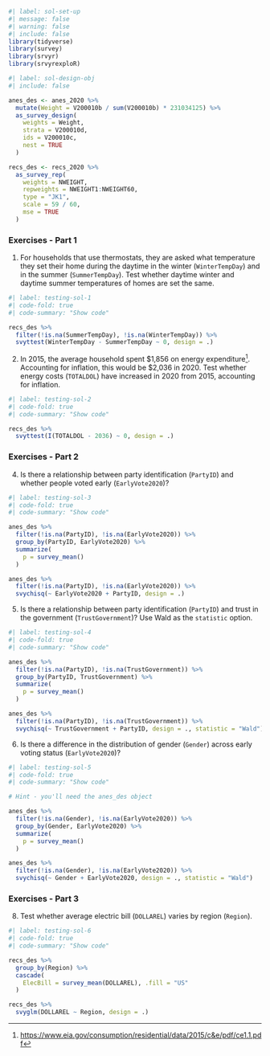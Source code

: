 ```r
#| label: sol-set-up
#| message: false
#| warning: false
#| include: false
library(tidyverse)
library(survey)
library(srvyr)
library(srvyrexploR)
```

```r
#| label: sol-design-obj
#| include: false

anes_des <- anes_2020 %>%
  mutate(Weight = V200010b / sum(V200010b) * 231034125) %>%
  as_survey_design(
    weights = Weight,
    strata = V200010d,
    ids = V200010c,
    nest = TRUE
  )

recs_des <- recs_2020 %>%
  as_survey_rep(
    weights = NWEIGHT,
    repweights = NWEIGHT1:NWEIGHT60,
    type = "JK1",
    scale = 59 / 60,
    mse = TRUE
  )
```

### Exercises - Part 1

1. For households that use thermostats, they are asked what temperature they set their home during the daytime in the winter (`WinterTempDay`) and in the summer (`SummerTempDay`). Test whether daytime winter and daytime summer temperatures of homes are set the same.

```r
#| label: testing-sol-1
#| code-fold: true
#| code-summary: "Show code"

recs_des %>%
  filter(!is.na(SummerTempDay), !is.na(WinterTempDay)) %>%
  svyttest(WinterTempDay - SummerTempDay ~ 0, design = .)
```

2. In 2015, the average household spent $1,856 on energy expenditure^[<https://www.eia.gov/consumption/residential/data/2015/c&e/pdf/ce1.1.pdf>]. Accounting for inflation, this would be $2,036 in 2020. Test whether energy costs (`TOTALDOL`) have increased in 2020 from 2015, accounting for inflation.

```r
#| label: testing-sol-2
#| code-fold: true
#| code-summary: "Show code"

recs_des %>%
  svyttest(I(TOTALDOL - 2036) ~ 0, design = .)
```

### Exercises - Part 2

4. Is there a relationship between party identification (`PartyID`) and whether people voted early (`EarlyVote2020`)?

```r
#| label: testing-sol-3
#| code-fold: true
#| code-summary: "Show code"

anes_des %>%
  filter(!is.na(PartyID), !is.na(EarlyVote2020)) %>%
  group_by(PartyID, EarlyVote2020) %>%
  summarize(
    p = survey_mean()
  )

anes_des %>%
  filter(!is.na(PartyID), !is.na(EarlyVote2020)) %>%
  svychisq(~ EarlyVote2020 + PartyID, design = .)
```

5. Is there a relationship between party identification (`PartyID`) and trust in the government (`TrustGovernment`)? Use Wald as the `statistic` option.

```r
#| label: testing-sol-4
#| code-fold: true
#| code-summary: "Show code"

anes_des %>%
  filter(!is.na(PartyID), !is.na(TrustGovernment)) %>%
  group_by(PartyID, TrustGovernment) %>%
  summarize(
    p = survey_mean()
  )

anes_des %>%
  filter(!is.na(PartyID), !is.na(TrustGovernment)) %>%
  svychisq(~ TrustGovernment + PartyID, design = ., statistic = "Wald")
```

6. Is there a difference in the distribution of gender (`Gender`) across early voting status (`EarlyVote2020`)?

```r
#| label: testing-sol-5
#| code-fold: true
#| code-summary: "Show code"

# Hint - you'll need the anes_des object

anes_des %>%
  filter(!is.na(Gender), !is.na(EarlyVote2020)) %>%
  group_by(Gender, EarlyVote2020) %>%
  summarize(
    p = survey_mean()
  )

anes_des %>%
  filter(!is.na(Gender), !is.na(EarlyVote2020)) %>%
  svychisq(~ Gender + EarlyVote2020, design = ., statistic = "Wald")
```

### Exercises - Part 3

8. Test whether average electric bill (`DOLLAREL`) varies by region (`Region`).

```r
#| label: testing-sol-6
#| code-fold: true
#| code-summary: "Show code"

recs_des %>%
  group_by(Region) %>%
  cascade(
    ElecBill = survey_mean(DOLLAREL), .fill = "US"
  )

recs_des %>%
  svyglm(DOLLAREL ~ Region, design = .)
```
